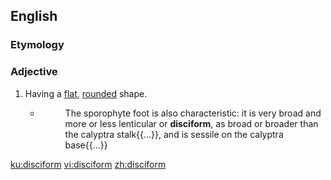 ==English==

===Etymology===
{{etyl|grc|en}} {{m|grc|δίσκος||disc}} {{suffix||form|lang=en}}

===Adjective===
{{en-adj}}

# {{label|en|botany}} Having a [[flat]], [[rounded]] shape.
#* {{RQ:Schuster Hepaticae V|5}}
#*: The sporophyte foot is also characteristic: it is very broad and more or less lenticular or '''disciform''', as broad or broader than the calyptra stalk{{...}}, and is sessile on the calyptra base{{...}}

[[ku:disciform]]
[[vi:disciform]]
[[zh:disciform]]